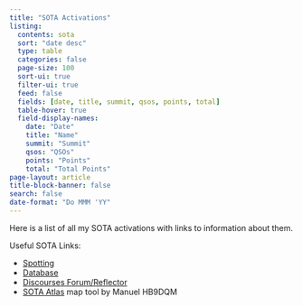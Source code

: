 ```yaml
---
title: "SOTA Activations"
listing:
  contents: sota
  sort: "date desc"
  type: table
  categories: false
  page-size: 100
  sort-ui: true
  filter-ui: true
  feed: false
  fields: [date, title, summit, qsos, points, total]
  table-hover: true
  field-display-names:
    date: "Date"
    title: "Name"
    summit: "Summit"
    qsos: "QSOs"
    points: "Points"
    total: "Total Points"
page-layout: article
title-block-banner: false
search: false
date-format: "Do MMM 'YY"
---
```


Here is a list of all my SOTA activations with links to information about them.

Useful SOTA Links:

* [Spotting](https://sotawatch.sota.org.uk/en/)
* [Database](https://www.sotadata.org.uk/en/stats)
* [Discourses Forum/Reflector](https://reflector.sota.org.uk/)
* [SOTA Atlas](https://sotl.as/) map tool by Manuel HB9DQM
